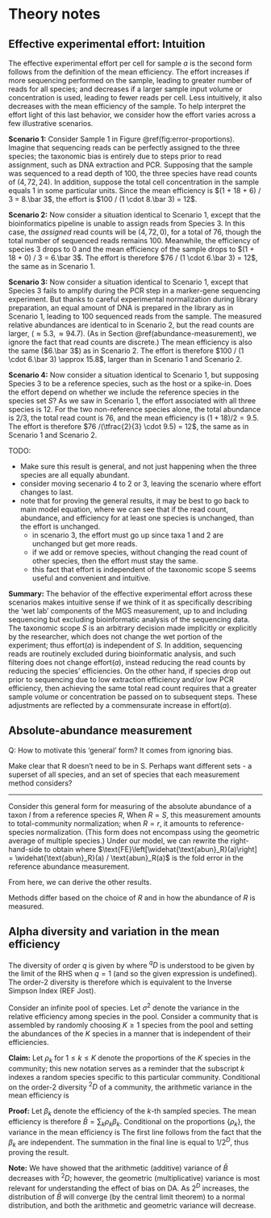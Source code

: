 # Theory notes

## Effective experimental effort: Intuition

The effective experimental effort per cell for sample $a$ is
\begin{align}
  (\#eq:effort)
  \text{effort}_S(a)
    &= \frac{\text{reads}_S(a)}{\text{abun}_S(a) \cdot \text{efficiency}_S(a)} \\
    &= \frac{\sum_{i \in S}\text{reads}_i(a)}{\sum_{i \in S} \text{abun}_i(a) \cdot \text{efficiency}_i(a)};
\end{align}
the second form follows from the definition of the mean efficiency.
The effort increases if more sequencing performed on the sample, leading to greater number of reads for all species; and decreases if a larger sample input volume or concentration is used, leading to fewer reads per cell.
Less intuitively, it also decreases with the mean efficiency of the sample.
To help interpret the effort light of this last behavior, we consider how the effort varies across a few illustrative scenarios.

**Scenario 1:**
Consider Sample 1 in Figure \@ref(fig:error-proportions).
Imagine that sequencing reads can be perfectly assigned to the three species; the taxonomic bias is entirely due to steps prior to read assignment, such as DNA extraction and PCR.
Supposing that the sample was sequenced to a read depth of 100, the three species have read counts of $(4, 72, 24)$.
In addition, suppose the total cell concentration in the sample equals 1 in some particular units.
Since the mean efficiency is $(1 + 18 + 6) / 3 = 8.\bar 3$, the effort is $100 / (1 \cdot 8.\bar 3) = 12$.

**Scenario 2:**
Now consider a situation identical to Scenario 1, except that the bioinformatics pipeline is unable to assign reads from Species 3.
In this case, the _assigned_ read counts will be $(4, 72, 0)$, for a total of $76$, though the total number of sequenced reads remains 100.
Meanwhile, the efficiency of species 3 drops to 0 and the mean efficiency of the sample drops to $(1 + 18 + 0) / 3 = 6.\bar 3$.
The effort is therefore $76 / (1 \cdot 6.\bar 3) = 12$, the same as in Scenario 1.
<!-- The decline in total reads is exactly offset by the decline in the mean efficiency. -->
<!-- This example illustrates a general pattern: The effort is invariant to removing from or adding to species' assigned reads. TODO: Make precise, and prove -->

**Scenario 3:**
Now consider a situation identical to Scenario 1, except that Species 3 fails to amplify during the PCR step in a marker-gene sequencing experiment.
But thanks to careful experimental normalization during library preparation, an equal amount of DNA is prepared in the library as in Scenario 1, leading to 100 sequenced reads from the sample.
The measured relative abundances are identical to in Scenario 2, but the read counts are larger, $(\approx 5.3, \approx 94.7)$.
(As in Section \@ref(abundance-measurement), we ignore the fact that read counts are discrete.)
The mean efficiency is also the same ($6.\bar 3$) as in Scenario 2.
The effort is therefore $100 / (1 \cdot 6.\bar 3) \approx 15.8$, larger than in Scenario 1 and Scenario 2.

**Scenario 4:**
Now consider a situation identical to Scenario 1, but supposing Species 3 to be a reference species, such as the host or a spike-in.
Does the effort depend on whether we include the reference species in the species set $S$?
As we saw in Scenario 1, the effort associated with all three species is 12.
For the two non-reference species alone, the total abundance is $2/3$, the total read count is $76$, and the mean efficiency is $(1 + 18) / 2 = 9.5$.
The effort is therefore $76 /(\tfrac{2}{3} \cdot 9.5) = 12$, the same as in Scenario 1 and Scenario 2.
<!-- Compared to Scenario 2, the change in abundance and mean efficiency offset -->

TODO:

- Make sure this result is general, and not just happening when the three species are all equally abundant.
- consider moving secenario 4 to 2 or 3, leaving the scenario where effort changes to last.
- note that for proving the general results, it may be best to go back to main model equation, where we can see that if the read count, abundance, and efficiency for at least one species is unchanged, than the effort is unchanged.
  - in scenario 3, the effort must go up since taxa 1 and 2 are unchanged but get more reads.
  - if we add or remove species, without changing the read count of other species, then the effort must stay the same.
  - this fact that effort is independent of the taxonomic scope S seems useful and convenient and intuitive.

**Summary:**
The behavior of the effective experimental effort across these scenarios makes intuitive sense if we think of it as specifically describing the 'wet lab' components of the MGS measurement, up to and including sequencing but excluding bioinformatic analysis of the sequencing data.
The taxonomic scope $S$ is an arbitrary decision made implicitly or explicitly by the researcher, which does not change the wet portion of the experiment; thus   $\text{effort}(a)$ is independent of $S$.
In addition, sequencing reads are routinely excluded during bioinformatic analysis, and such filtering does not change $\text{effort}(a)$, instead reducing the read counts by reducing the species' efficiencies.
On the other hand, if species drop out prior to sequencing due to low extraction efficiency and/or low PCR efficiency, then achieving the same total read count requires that a greater sample volume or concentration be passed on to subsequent steps.
These adjustments are reflected by a commensurate increase in $\text{effort}(a)$. 


## Absolute-abundance measurement

Q: How to motivate this 'general' form? 
It comes from ignoring bias.

Make clear that R doesn't need to be in S. Perhaps want different sets - a superset of all species, and an set of species that each measurement method considers?

---

Consider this general form for measuring of the absolute abundance of a taxon $I$ from a reference species $R$,
\begin{align}
  \widehat{\text{abun}}_{I}(a) 
  &= \text{reads}_{I}(a) \cdot \frac{\widehat{\text{abun}}_{R}(a)}{\text{reads}_{R}(a)}.
\end{align}
When $R = S$, this measurement amounts to total-community normalization; when $R=r$, it amounts to reference-species normalization.
(This form does not encompass using the geometric average of multiple species.)
Under our model, we can rewrite the right-hand-side to obtain
\begin{align}
  \widehat{\text{abun}}_{I}(a) 
  &= \text{abun}_{I}(a) \cdot \frac{\text{efficiency}_{I}(a)}{\text{efficiency}_{R}(a)}
  \cdot \text{FE}\left[\widehat{\text{abun}_R}(a)\right],
\end{align}
where $\text{FE}\left[\widehat{\text{abun}_R}(a)\right] = \widehat{\text{abun}_R}(a) / \text{abun}_R(a)$ is the fold error in the reference abundance measurement.

From here, we can derive the other results.

Methods differ based on the choice of $R$ and in how the abundance of $R$ is measured.


## Alpha diversity and variation in the mean efficiency {#diversity-and-mean-efficiency}

The diversity of order $q$ is given by
\begin{align}
  ^qD = \left(\sum_{i=1}^n p_i^q\right)^{1 /(1-q)},
\end{align}
where $^qD$ is understood to be given by the limit of the RHS when $q = 1$ (and so the given expression is undefined).
The order-2 diversity is therefore
\begin{align}
  ^2D = \frac{1}{\sum_{i=1}^n {p_i^2}},
\end{align}
which is equivalent to the Inverse Simpson Index (REF Jost).

Consider an infinite pool of species.
Let $\sigma^{2}$ denote the variance in the relative efficiency among species in the pool.
Consider a community that is assembled by randomly choosing $K \ge 1$ species from the pool and setting the abundances of the $K$ species in a manner that is independent of their efficiencies.

**Claim:** 
Let $\rho_{k}$ for $1 \le k \le K$ denote the proportions of the $K$ species in the community; this new notation serves as a reminder that the subscript $k$ indexes a random species specific to this particular community.
Conditional on the order-2 diversity $^2D$ of a community, the arithmetic variance in the mean efficiency is
\begin{align}
  Var[\bar B \mid ^2D] 
% = \sigma^2 \sum_{k=1}^K \rho_k^2
  = \frac{\sigma^2}{^2D}.
\end{align}

**Proof:** Let $\beta_{k}$ denote the efficiency of the $k$-th sampled species.
The mean efficiency is therefore $\bar B = \sum_k \rho_k \beta_k$.
Conditional on the proportions $\{\rho_{k}\}$, the variance in the mean efficiency is
\begin{align}
  Var[\bar B \mid \{\rho_{k}\}]
  &= \sum_{k=1}^K \rho_k^2 Var[\beta_k]
  \\&= \left(\sum_{k=1}^K p_k^2\right) \sigma^2.
\end{align}
The first line follows from the fact that the $\beta_{k}$ are independent.
The summation in the final line is equal to $1/2^D$, thus proving the result.

**Note:** 
We have showed that the arithmetic (additive) variance of $\bar B$ decreases with $^2D$; however, the geometric (multiplicative) variance is most relevant for understanding the effect of bias on DA.
As $2^D$ increases, the distribution of $\bar B$ will converge (by the central limit theorem) to a normal distribution, and both the arithmetic and geometric variance will decrease.
